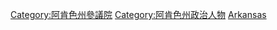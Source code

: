 [[Category:阿肯色州參議院|Category:阿肯色州參議院]]
[[Category:阿肯色州政治人物|Category:阿肯色州政治人物]]
[[Category:美國各州參議員|Arkansas]]